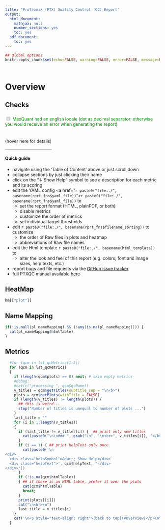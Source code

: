 ```yaml
---
title: "ProTeomiX (PTX) Quality Control (QC) Report"
output:
  html_document:
    mathjax: null
    number_sections: yes
    toc: yes
  pdf_document:
    toc: yes
---
```



<!-- the TOC (table of content) will go here - use 'toc: no' above to disable the TOC -->


<style type="text/css">
  p { 
    padding: 5px 0;
  }

  .helpSymbol {
    border: 1px solid #AAAAAA;
    padding: 3px;
    text-align: center;
    width: 100px;
  }
  .helpText {
    clear: left;
  }
  
  .tooltipPTXQC {
    position: relative;
    display: inline-block;
    border-bottom: 1px dotted black;
  }
  
  .tooltipPTXQC .tooltiptext {
    visibility: hidden;
    width: 120px;
    background-color: black;
    color: #fff;
    text-align: center;
    border-radius: 6px;
    padding: 5px 0;
  
    /* Position the tooltip */
    position: absolute;
    z-index: 1;
  }
  
  .tooltipPTXQC:hover .tooltiptext {
    visibility: visible;
  }
</style>

```r
## global options
knitr::opts_chunk$set(echo=FALSE, warning=FALSE, error=FALSE, message=FALSE, fig.width=10)
```

<a name="Overview"></a>

# Overview

## Checks

<!-- locale static -->
<div style="color:#008800">
  <input type="checkbox" disabled="disabled" checked="checked"> MaxQuant had an english locale (dot as decimal separator; otherwise you would receive an error when generating the report)
</div>

<!-- locale dynamic -->
<div class="tooltipPTXQC" id="locale_short"><span id="locale_shorttext"></span> (hover here for details)
  
<div class="tooltiptext" style="width:700px; border: 4px solid #73AD21; margin: auto; padding: 5px;" id="locale_box">
<font size="+2">Dynamic (at this very point in time) check of <b>this</b> system's locale (region) settings</font><br>
    (independent of how the txt-folder for this report was generated!)
<div id="locale_check">
<p>Decimal separator: <span id="locale_decimal"></span></p>
<span id="locale_explanation"></span>
</div>
</div>
</div>


<script type="text/javascript">
 /**
   * Returns an object containing decimal and thousand separator
   * based on user's locale
   */
  function getNumberSeparators() {
    
    // default
    var res = {
      "decimal": "",
      "thousand": ""
    };
    
    // convert a number formatted according to locale
    var str = parseFloat(1234.56).toLocaleString();
    
    // if the resulting number does not contain previous number
    // (i.e. in some Arabic formats), return defaults
    if (!str.match("1"))
      return res;
    
    // get decimal and thousand separators
    res.decimal = str.replace(/.*4(.*)5.*/, "$1");
    res.thousand = str.replace(/.*1(.*)2.*/, "$1");
    
    // return results
    return res;
  }
  
  function checkString(str) {
    if (str === " ")
      return "[space]";
    else if(str === ".")
      return "[dot]"
    else if(str === ",")
      return "[comma]"
    else if(str === "")
      return "<error>"
    else
      return str;
  }
  
  /**
    * Running the locale function
    */
  var separators = getNumberSeparators();
  
  document.getElementById("locale_decimal").innerHTML = checkString(separators.decimal);
  
  var sep_MQ_ok = (separators.decimal == ".")
  
  var bg_col = (sep_MQ_ok ? 'lightgreen' : '#FA8072')
  var border_col = (sep_MQ_ok ? 'green' : 'red')
  var text_col = (sep_MQ_ok ? '#009900' : '#FF0000')
  document.getElementById( 'locale_box' ).style.backgroundColor = bg_col
  document.getElementById( 'locale_box' ).style.borderColor  = border_col
  document.getElementById( 'locale_short' ).style.color = text_col
  var explanatation = (sep_MQ_ok ? "<b>All good</b>: The decimal separator is '.' [dot], which would allow MaxQuant to run just fine on <b>this</b> system!" :
                                   "<b>Warning</b>: your decimal separator is NOT '.' [dot]!<br>Running MaxQuant on this system would lead to broken MaxQuant txt output files!")
  document.getElementById("locale_explanation").innerHTML = explanatation;
  var shorttext = (sep_MQ_ok ? '<input type="checkbox" disabled="disabled" checked="checked"> Dynamic locale check for <b>this</b> system is dot! (MaxQuant would run fine)' :
                               '<input type="checkbox" disabled="disabled"                  > Dynamic locale check for <b>this</b> system is <b>not</b> dot! (MaxQuant would fail)')
document.getElementById("locale_shorttext").innerHTML = shorttext;


</script>

**Quick guide**

  - navigate using the 'Table of Content' above or just scroll down
  - collapse sections by just clicking their name
  - click on the "&darr; Show Help" symbol to see a description for each metric and its scoring
  - edit the YAML config <a href="`r paste0("file:./", basename(rprt_fns$yaml_file))`">`r paste0("file:./", basename(rprt_fns$yaml_file))`</a> to
     - set the report format (HTML, plainPDF, or both)
     - disable metrics
     - customize the order of metrics
     - set individual target thresholds
  - edit `r paste0("file:./", basename(rprt_fns$filename_sorting))` to customize
     - the order of Raw files in plots and heatmap
     - abbreviations of Raw file names
  - edit the Html template `r paste0("file:./", basename(html_template))` to
     - alter the look and feel of this report (e.g. colors, font and image sizes, help texts, etc.)
  - report bugs and file requests via the [GitHub issue tracker](https://github.com/cbielow/PTXQC/issues)
  - full PTXQC manual available [here](https://github.com/cbielow/PTXQC)


## HeatMap
```r
hm[["plot"]]
```

## Name Mapping
```r
if(!is.null(pl_nameMapping) && (!any(is.na(pl_nameMapping)))) {
  cat(pl_nameMapping$htmlTable)
}
```


## Metrics
```r
  #for (qcm in lst_qcMetrics[1:3])
  for (qcm in lst_qcMetrics)
  {
    if (length(qcm$plots) == 0) next; # skip empty metrics
    #debug: 
    #cat(c("processing ", qcm$qcName))
    v_titles = qcm$getTitles(subtitle_sep = "\n<b>")
    plots = qcm$getPlots(withTitle = FALSE)
    if (length(v_titles) != length(plots)) {
      ## this is weird...
      stop("Number of titles is unequal to number of plots ...")
    }
    last_title = ""
    for (i in 1:length(v_titles))
    {
      if (last_title != v_titles[i]) {  ## print only new titles
        cat(paste0("\n\n### ", gsub("\n", "\n<br>", v_titles[i]), "</b>\n\n"))
      }
      if (i == 1) { ## print helpText only once
        cat(paste0('\n
<div>
  <div class="helpSymbol">&darr; Show Help</div>
  <div class="helpText">', qcm$helpText, "</div>
</div>"))
      }
      if (!is.na(qcm$htmlTable))
      { ## if there is an HTML table, prefer it over the plots
        cat(qcm$htmlTable)
        break;
      }
      print(plots[[i]])
      cat("\n<br>\n")
      last_title = v_titles[i]
    }
    cat('\n<p style="text-align: right">[back to top](#Overview)</p>\n\n')
  }
```



<script type="text/javascript">
jQuery(document).ready(function()
{
 // initially hide the help text
  jQuery(".helpText").hide();
  
  // toggle help text by clicking on the symbol
  jQuery(".helpSymbol").click(function(event)
  {
    var target = $( event.target );
    // "Show Help &darr;" is the first item in a <div> which encloses their section
    // so toggling its sibling (the actual text) will just leave the "Show Help &darr;" visible
    if ( target.is( "div" ) )
    {
      target.siblings().slideToggle(200);
      event.stopPropagation()
    }
  });
  
  
  // enable shortening the report
  jQuery(".section").click(function(event)
  {
    var target = $( event.target );
    // headings are the first item in a <div> which encloses their section
    // so toggling their siblings will just leave the heading visible
    if ( target.is( "h1, h2, h3, h4" ) )
    {
      target.siblings().slideToggle(200);
      event.stopPropagation()
    }
  });
});

</script>








